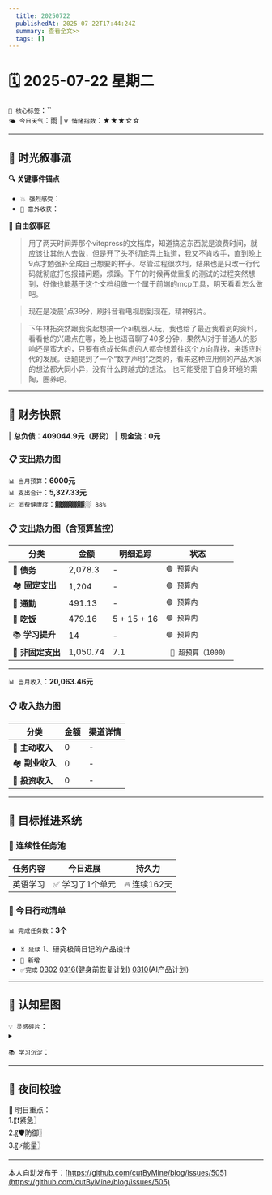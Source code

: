 ```yaml
---
  title: 20250722
  publishedAt: 2025-07-22T17:44:24Z
  summary: 查看全文>>
  tags: []
---
```


# 🗓️ 2025-07-22 星期二  
`🔑 核心标签`：``  
`🌤️ 今日天气`：雨 | `💗 情绪指数`：★★★☆☆   

---


## 🌊 **时光叙事流**
**🔍 关键事件锚点**  
- `💥 强烈感受`：                  
- `🎉 意外收获`：           

**📖 自由叙事区**  
> 用了两天时间弄那个vitepress的文档库，知道搞这东西就是浪费时间，就应该让其他人去做，但是开了头不彻底弄上轨道，我又不肯收手，直到晚上9点才勉强补全成自己想要的样子。尽管过程很坎坷，结果也是只改一行代码就彻底打包报错问题，烦躁。下午的时候再做重复的测试的过程突然想到，好像也能基于这个文档组做一个属于前端的mcp工具，明天看看怎么做吧。

> 现在是凌晨1点39分，刷抖音看电视剧到现在，精神鸦片。

> 下午林拓突然跟我说起想搞一个ai机器人玩，我也给了最近我看到的资料，看看他的兴趣点在哪，晚上也语音聊了40多分钟，果然AI对于普通人的影响还是蛮大的，只要有点成长焦虑的人都会想着往这个方向靠拢，来适应时代的发展。话题提到了一个“数字声明”之类的，看来这种应用侧的产品大家的想法都大同小异，没有什么跨越式的想法。
> 也可能受限于自身环境的熏陶，圈养吧。

---

## 💸 **财务快照**
‖ **总负债：409044.9元（房贷）**
‖ **现金流：0元**

### 📋 支出热力图

`📊 当月预算`：**6000元**  
`📊 支出合计`：**5,327.33元**  
`💹 消费健康度`：`▓▓▓▓▓▓▓▓░░ 88%`  
### 📋 支出热力图（含预算监控）
| 分类         | 金额    | 明细追踪                  | 状态           |
|--------------|---------|---------------------------|----------------|
| 🏦 **债务**    | 2,078.3   | -    | `🟢 预算内`   |
| 🏘️ **固定支出** | 1,204     |  -  | `🟢 预算内`     |
| 🚌 **通勤**     | 491.13   | -  | `🟢 预算内`     |
| 🍜 **吃饭**     | 479.16  | 5 + 15 + 16  | `🟢 预算内`   |
| 📚 **学习提升** | 14      | -     | `🟢 预算内`     |
| 🎲 **非固定支出** | 1,050.74   |  7.1 | ` 🔴 超预算（1000）`  |
---

`📊 当月收入`：**20,063.46元**  

### 📋 收入热力图
| 分类         | 金额    | 渠道详情             |
|--------------|---------|-------------------------|
| 🏦 **主动收入**  | 0                | -        |
| 🏘️ **副业收入**  | 0                | -        |
| 🚌 **投资收入**  | 0                | -        |



---

## 🎯 **目标推进系统**

### 🔄 连续性任务池
| 任务内容                | 今日进展          | 持久力     |
|-------------------------|-------------------|------------|
| 英语学习         | ✅ 学习了1个单元 | 🔥 连续162天  |



### 📌 今日行动清单

`📊 完成任务数`：**3个**  
- `⏳ 延续` 1、研究极简日记的产品设计             
- `🚩 新增`   
- `✅完成` [0302](note://WEB9685e40ae7a6464db1196641a1ffd0ee)   [0316](note://WEBc1fcc89ec3e741538b703e8017b38c9f)(健身前恢复计划)  [0310](note://WEBfc89f9187c014fbe9fab88e2d09b4bde)(AI产品计划)


---

## 🌌 **认知星图**
`💡 灵感碎片`：  
▸ 


`📚 学习沉淀`：  
>    

---

## 🌃 夜间校验

🚀 明日重点：  
1.〖❗紧急〗  
2.〖🛡️防御〗  
3.〖⚡能量〗

---
本人自动发布于：[https://github.com/cutByMine/blog/issues/505](https://github.com/cutByMine/blog/issues/505)
